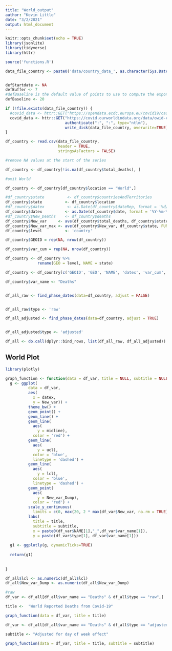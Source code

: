 ---
title: "World_output"
author: "Kevin Little"
date: "3/2/2021"
output: html_document
---

```{r setup, include=FALSE}
knitr::opts_chunk$set(echo = TRUE)
library(jsonlite)
library(tidyverse)
library(httr)

source('functions.R')

data_file_country <- paste0('data/country_data_', as.character(Sys.Date()), '.csv')


defStartdate <- NA
defBuffer <- 7
#defBaseline is the default value of points to use to compute the exponential growth control limits
defBaseline <- 20

if (!file.exists(data_file_country)) {
  #covid_data <- httr::GET("https://opendata.ecdc.europa.eu/covid19/casedistribution/csv", 
  covid_data <- httr::GET("https://covid.ourworldindata.org/data/owid-covid-data.csv",
                          authenticate(":", ":", type="ntlm"),
                          write_disk(data_file_country, overwrite=TRUE))
}

df_country <- read.csv(data_file_country,
                       header = TRUE,
                       stringsAsFactors = FALSE)

#remove NA values at the start of the series

df_country <- df_country[!is.na(df_country$total_deaths), ]

#omit World

df_country <- df_country[df_country$location == "World",]

#df_country$state          <- df_country$countriesAndTerritories
df_country$state          <- df_country$location
#df_country$datex          <- as.Date(df_country$dateRep, format = '%d/%m/%Y')
df_country$datex          <- as.Date(df_country$date, format = '%Y-%m-%d')
#df_country$New_Deaths    <- df_country$deaths
df_country$New_var     <- ave(df_country$total_deaths, df_country$state, FUN = function(x) { c(x[1], diff(x)) })
df_country$New_var_max <- ave(df_country$New_var, df_country$state, FUN = max)
df_country$level          <- 'country'

df_country$GEOID = rep(NA, nrow(df_country))

df_country$var_cum = rep(NA, nrow(df_country))

df_country <- df_country %>% 
              rename(GEO = level, NAME = state)

df_country <- df_country[c('GEOID', 'GEO', 'NAME', 'datex', 'var_cum','New_var', 'New_var_max')]

df_country$var_name <- "Deaths"


df_all_raw <- find_phase_dates(data=df_country, adjust = FALSE)


df_all_raw$type <- 'raw'

df_all_adjusted <- find_phase_dates(data=df_country, adjust = TRUE)


df_all_adjusted$type <- 'adjusted'

df_all <- do.call(dplyr::bind_rows, list(df_all_raw, df_all_adjusted))

```

## World Plot



```{r plot_function, echo = FALSE}
library(plotly)

graph_function <- function(data = df_var, title = NULL, subtitle = NULL){
  g <- ggplot(
          data = df_var,
          aes(
            x = datex,
            y = New_var)) +
          theme_bw() +
          geom_point() +
          geom_line() +
          geom_line(
            aes(
              y = midline),
            color = 'red') +
          geom_line(
            aes(
              y = ucl),
            color = 'blue',
            linetype = 'dashed') +
          geom_line(
            aes(
              y = lcl),
            color = 'blue',
            linetype = 'dashed') +
          geom_point(
            aes(
              y = New_var_Dump),
            color = 'red') +
          scale_y_continuous(
            limits = c(0, max(20, 2 * max(df_var$New_var, na.rm = TRUE), max(df_var$New_var_Dump, na.rm = TRUE)))) +
          labs(
            title = title,
            subtitle = subtitle,
            x = paste0(df_var$NAME[1],"_",df_var$var_name[1]),
            y = paste(df_var$type[1], df_var$var_name[1]))
  
  g1 <- ggplotly(g, dynamicTicks=TRUE)
  
  return(g1)
  
  
}


```



```{r plot, echo=FALSE}


df_all$lcl <- as.numeric(df_all$lcl)
df_all$New_var_Dump <- as.numeric(df_all$New_var_Dump)

#raw      
df_var <- df_all[df_all$var_name == "Deaths" & df_all$type == "raw",]

title <-  "World Reported Deaths from Covid-19"

graph_function(data = df_var, title = title) 

df_var <- df_all[df_all$var_name == "Deaths" & df_all$type == "adjusted",] 

subtitle <- "Adjusted for day of week effect"

graph_function(data = df_var, title = title, subtitle = subtitle) 
```


